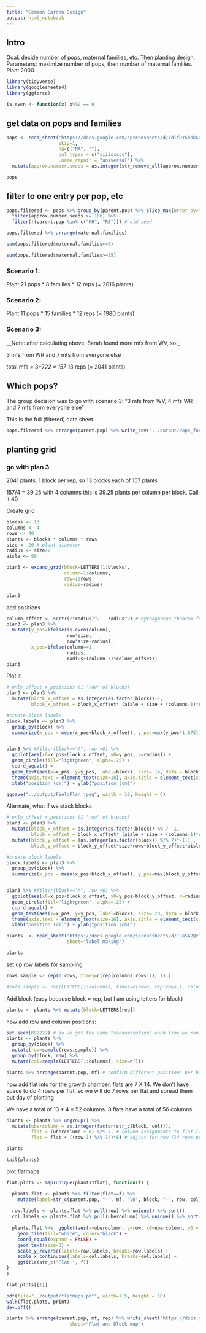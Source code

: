 ```yaml
---
title: "Common Garden Design"
output: html_notebook
---
```


## Intro

Goal: decide number of pops, maternal families, etc.  Then planting design.
Parameters: maximize number of pops, then number of maternal families.  Plant 2000.

```r
library(tidyverse)
library(googlesheets4)
library(ggforce)

is.even <- function(x) x%%2 == 0
```

## get data on pops and families

```r
pops <- read_sheet("https://docs.google.com/spreadsheets/d/1dif9Y5hbkSa56Bgonj04-jXh8jNc6f13RBS6BPUf1IQ",
                   skip=1,
                   na=c("NA", ""),
                   col_types = c("ciiiccccc"),
                   .name_repair = "universal") %>%
  mutate(approx.number.seeds = as.integer(str_remove_all(approx.number.seeds,"[^0-9]")))

pops
```
## filter to one entry per pop, etc

```r
pops.filtered <- pops %>% group_by(parent.pop) %>% slice_max(order_by=maternal.families) %>%
  filter(approx.number.seeds >= 100) %>%
  filter(!(parent.pop %in% c("HH", "RB"))) # old seed

pops.filtered %>% arrange(maternal.families)
```

```r
sum(pops.filtered$maternal.families>=8)
```

```r
sum(pops.filtered$maternal.families>=15)
```

### Scenario 1:

Plant 21 pops * 8 families * 12 reps (= 2016 plants)

### Scenario 2:

Plant 11 pops * 15 families * 12 reps (= 1980 plants)

### Scenario 3:

__Note: after calculating above, Sarah found more mfs from WV, so:_

3 mfs from WR and 7 mfs from everyone else

total mfs = 3+7*22 = 157 * 13 reps (= 2041 plants)

## Which pops?

The group decision was to go with scenario 3: "3 mfs from WV, 4 mfs WR and 7 mfs from everyone else"

This is the full (filtered) data sheet.

```r
pops.filtered %>% arrange(parent.pop) %>% write_csv("../output/Pops_for_2022_UCD.csv")
```

## planting grid

### go with plan 3

2041 plants.  1 block per rep, so 13 blocks each of 157 plants

157/4 = 39.25 with 4 columns this is 39.25 plants per column per block.  Call it 40

Create grid
```r
blocks <- 13
columns <- 4
rows <- 40
plants <- blocks * columns * rows
size <- 20 # plant diameter
radius <- size/2 
aisle <- 90

plan3 <- expand_grid(block=LETTERS[1:blocks],
                     column=1:columns,
                     row=1:rows,
                     radius=radius)

plan3
```

add positions
```r
column_offset <- sqrt((2*radius)^2 - radius^2) # Pythagorean theorem for offset spacing
plan3 <- plan3 %>%
  mutate(y_pos=ifelse(is.even(column),
                      row*size,
                      row*size-radius),
         x_pos=ifelse(column==1,
                      radius,
                      radius+(column-1)*column_offset))
plan3
```
Plot it
```r
# only offset x_positions (1 "row" of blocks)
plan3 <- plan3 %>%
  mutate(block_x_offset = as.integer(as.factor(block))-1,
         block_x_offset = block_x_offset* (aisle + size + (columns-1)*column_offset))

#create block labels
block.labels <- plan3 %>%
  group_by(block) %>%
  summarize(x_pos = mean(x_pos+block_x_offset), y_pos=max(y_pos*1.075)) 


plan3 %>% #filter(block=="A", row <6) %>%
  ggplot(aes(x0=x_pos+block_x_offset, y0=y_pos, r=radius)) +
  geom_circle(fill="lightgreen", alpha=.25) + 
  coord_equal() + 
  geom_text(aes(x=x_pos, y=y_pos, label=block), size= 14, data = block.labels, inherit.aes = FALSE) + 
  theme(axis.text = element_text(size=18), axis.title = element_text(size=18)) +
  xlab("position (cm)") + ylab("position (cm)")

ggsave("../output/FieldPlan.jpeg", width = 10, height = 6)
```

Alternate, what if we stack blocks

```r
# only offset x_positions (1 "row" of blocks)
plan3 <- plan3 %>%
  mutate(block_x_offset = as.integer(as.factor(block)) %% 7 -1,
         block_x_offset = block_x_offset* (aisle + size + (columns-1)*column_offset)) %>%
  mutate(block_y_offset = (as.integer(as.factor(block)) %/% 7)*-1+1 ,
         block_y_offset = block_y_offset*size*rows+block_y_offset*aisle*1.5)

#create block labels
block.labels <- plan3 %>%
  group_by(block) %>%
  summarize(x_pos = mean(x_pos+block_x_offset), y_pos=max(block_y_offset + y_pos*1.075))


plan3 %>% #filter(block=="A", row <6) %>%
  ggplot(aes(x0=x_pos+block_x_offset, y0=y_pos+block_y_offset, r=radius)) +
  geom_circle(fill="lightgreen", alpha=.25) + 
  coord_equal() + 
  geom_text(aes(x=x_pos, y=y_pos, label=block), size= 20, data = block.labels, inherit.aes = FALSE) + 
  theme(axis.text = element_text(size=16), axis.title = element_text(size=16)) +
  xlab("position (cm)") + ylab("position (cm)")
```

```r
plants  <- read_sheet("https://docs.google.com/spreadsheets/d/1EaSA2QrlWAjFR35pedcvheQp3X7Agsla6pZtE2C1QJ4",
                      sheet="label making")

plants 
```
set up row labels for sampling 
```r
rows.sample <- rep(1:rows, times=c(rep(columns,rows-1), 1) )

#cols.sample <- rep(LETTERS[1:columns], times=c(rows, rep(rows-1, columns-1)))
```

Add block (easy because block = rep, but I am using letters for block)
```r
plants <- plants %>% mutate(block=LETTERS[rep])
```
now add row and column positions:

```r
set.seed(092222) # so we get the same "randomization" each time we run this
plants <- plants %>%
  group_by(block) %>%
  mutate(row=sample(rows.sample)) %>%
  group_by(block, row) %>%
  mutate(col=sample(LETTERS[1:columns], size=n()))

plants %>% arrange(parent.pop, mf) # confirm different positions per block
```

now add flat into for the growth chamber.  flats are 7 X 14.  We don't have space to do 4 rows per flat, so we will do 7 rows per flat and spread them out day of planting

We have a total of 13 * 4 = 52 columns.  8 flats have a total of 56 columns.

```r
plants <- plants %>% ungroup() %>%
  mutate(ubercolumn = as.integer(factor(str_c(block, col))),
         flat = (ubercolumn + 6) %/% 7, # column assignments to flat (7 columns per flat)
         flat = flat + ((row-1) %/% 14)*8) # adjust for row (14 rows per flat, 8 flats per row of flats)

plants

tail(plants)
```

plot flatmaps
```r

flat.plots <- map(unique(plants$flat), function(f) {

  plants.flat <- plants %>% filter(flat==f) %>%
    mutate(label=str_c(parent.pop, "-", mf, "\n", block, "-", row, col))
  
  row.labels <- plants.flat %>% pull(row) %>% unique() %>% sort()
  col.labels <- plants.flat %>% pull(ubercolumn) %>% unique() %>% sort()
  
  plants.flat %>%  ggplot(aes(x=ubercolumn, y=row, x0=ubercolumn, y0 = row, label=label)) +
    geom_tile(fill="white", color="black") +
    coord_equal(expand = FALSE) +
    geom_text(size=3) +
    scale_y_reverse(labels=row.labels, breaks=row.labels) +
    scale_x_continuous(labels=col.labels, breaks=col.labels) +
    ggtitle(str_c("Flat ", f)) 
}
)
```

```r
flat.plots[[1]]
```

```r
pdf(file="../output/flatmaps.pdf", width=7.5, height = 10)
walk(flat.plots, print)
dev.off()
```

```r
plants %>% arrange(parent.pop, mf, rep) %>% write_sheet("https://docs.google.com/spreadsheets/d/1EaSA2QrlWAjFR35pedcvheQp3X7Agsla6pZtE2C1QJ4",
                       sheet="Flat and Block map")
```

